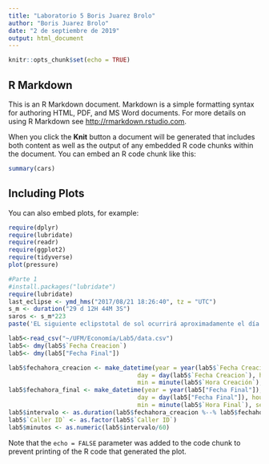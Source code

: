 ---
title: "Laboratorio 5 Boris Juarez Brolo"
author: "Boris Juarez Brolo"
date: "2 de septiembre de 2019"
output: html_document
---

```{r setup, include=FALSE}
knitr::opts_chunk$set(echo = TRUE)
```

## R Markdown

This is an R Markdown document. Markdown is a simple formatting syntax for authoring HTML, PDF, and MS Word documents. For more details on using R Markdown see <http://rmarkdown.rstudio.com>.

When you click the **Knit** button a document will be generated that includes both content as well as the output of any embedded R code chunks within the document. You can embed an R code chunk like this:

```{r cars}
summary(cars)
```

## Including Plots

You can also embed plots, for example:

```{r pressure, echo=FALSE}

require(dplyr)
require(lubridate)
require(readr)
require(ggplot2)
require(tidyverse)
plot(pressure)
```
```{r, cache=TRUE}

#Parte 1
#install.packages("lubridate")
require(lubridate)
last_eclipse <- ymd_hms("2017/08/21 18:26:40", tz = "UTC")
s_m <- duration("29 d 12H 44M 3S")
saros <- s_m*223
paste('EL siguiente eclipstotal de sol ocurrirá aproximadamente el día ', last_eclipse+saros)

```

```{r,  cache=TRUE}
lab5<-read_csv("~/UFM/Economía/Lab5/data.csv")
lab5<- dmy(lab5$`Fecha Creacion`)
lab5<- dmy(lab5["Fecha Final"])

lab5$fechahora_creacion <- make_datetime(year = year(lab5$`Fecha Creacion`), month = month(lab5$`Fecha Creacion`), 
                                    day = day(lab5$`Fecha Creacion`), hour = hour(lab5$`Hora Creación`), 
                                    min = minute(lab5$`Hora Creación`), sec = second(lab5$`Hora Creación`))
lab5$fechahora_final <- make_datetime(year = year(lab5["Fecha Final"]), month = month(lab5["Fecha Final"]), 
                                    day = day(lab5["Fecha Final"]), hour = hour(lab5$`Hora Final`), 
                                    min = minute(lab5$`Hora Final`), sec = second(lab5$`Hora Final`))
lab5$intervalo <- as.duration(lab5$fechahora_creacion %--% lab5$fechahora_final)
lab5$`Caller ID` <- as.factor(lab5$`Caller ID`)
lab5$minutos <- as.numeric(lab5$intervalo/60)

```

Note that the `echo = FALSE` parameter was added to the code chunk to prevent printing of the R code that generated the plot.
